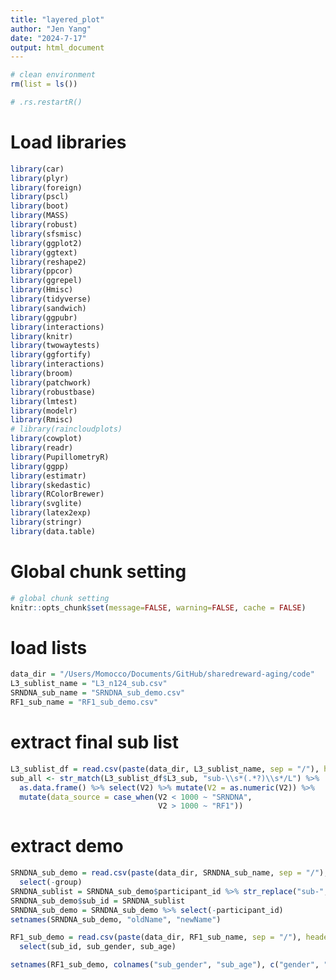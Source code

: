 ```yaml
---
title: "layered_plot"
author: "Jen Yang"
date: "2024-7-17"
output: html_document
---
```


```r
# clean environment
rm(list = ls())
```

```r
# .rs.restartR()
```
# Load libraries
```r
library(car)
library(plyr)
library(foreign)
library(pscl)
library(boot)
library(MASS)
library(robust)
library(sfsmisc)
library(ggplot2)
library(ggtext)
library(reshape2)
library(ppcor)
library(ggrepel)
library(Hmisc)
library(tidyverse)
library(sandwich)
library(ggpubr)
library(interactions)
library(knitr)
library(twowaytests)
library(ggfortify)
library(interactions)
library(broom)
library(patchwork)
library(robustbase)
library(lmtest)
library(modelr)
library(Rmisc)
# library(raincloudplots)
library(cowplot)
library(readr)
library(PupillometryR)
library(ggpp)
library(estimatr)
library(skedastic)
library(RColorBrewer)
library(svglite)
library(latex2exp)
library(stringr)
library(data.table)
```

# Global chunk setting
```r
# global chunk setting
knitr::opts_chunk$set(message=FALSE, warning=FALSE, cache = FALSE)
```

# load lists
```r
data_dir = "/Users/Momocco/Documents/GitHub/sharedreward-aging/code"
L3_sublist_name = "L3_n124_sub.csv"
SRNDNA_sub_name = "SRNDNA_sub_demo.csv"
RF1_sub_name = "RF1_sub_demo.csv"
```

# extract final sub list
```r
L3_sublist_df = read.csv(paste(data_dir, L3_sublist_name, sep = "/"), header = T)
sub_all <- str_match(L3_sublist_df$L3_sub, "sub-\\s*(.*?)\\s*/L") %>% 
  as.data.frame() %>% select(V2) %>% mutate(V2 = as.numeric(V2)) %>% 
  mutate(data_source = case_when(V2 < 1000 ~ "SRNDNA",
                                 V2 > 1000 ~ "RF1"))
```

# extract demo
```r
SRNDNA_sub_demo = read.csv(paste(data_dir, SRNDNA_sub_name, sep = "/"), header = T) %>% 
  select(-group)
SRNDNA_sublist = SRNDNA_sub_demo$participant_id %>% str_replace("sub-", "") %>% as.numeric()
SRNDNA_sub_demo$sub_id = SRNDNA_sublist
SRNDNA_sub_demo = SRNDNA_sub_demo %>% select(-participant_id)
setnames(SRNDNA_sub_demo, "oldName", "newName")

RF1_sub_demo = read.csv(paste(data_dir, RF1_sub_name, sep = "/"), header = T) %>% 
  select(sub_id, sub_gender, sub_age)

setnames(RF1_sub_demo, colnames("sub_gender", "sub_age"), c("gender", "age"))


```

